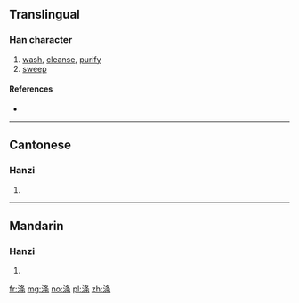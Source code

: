 {{also|滌}}
==Translingual==

===Han character===
{{Han char|rn=85|rad=水|as=07|sn=10|four=|canj=水竹水木 (EHED)}}

# [[wash]], [[cleanse]], [[purify]]
# [[sweep]]

====References====
* {{Han ref|kx=0627.311|hdz=31631.050|uh=6DA4|ud=28068}}

----

==Cantonese==

===Hanzi===
{{yue-hanzi|jyut=|y=dik6|tra=滌}}

# {{defn|lang=yue|sort=水07}}

----

==Mandarin==

===Hanzi===
{{cmn-hanzi|tra=滌|pin=[[dí]] ([[di2]])|wg=ti<sup>2</sup>}}

# {{defn|lang=cmn|sort=水07}}

[[fr:涤]]
[[mg:涤]]
[[no:涤]]
[[pl:涤]]
[[zh:涤]]